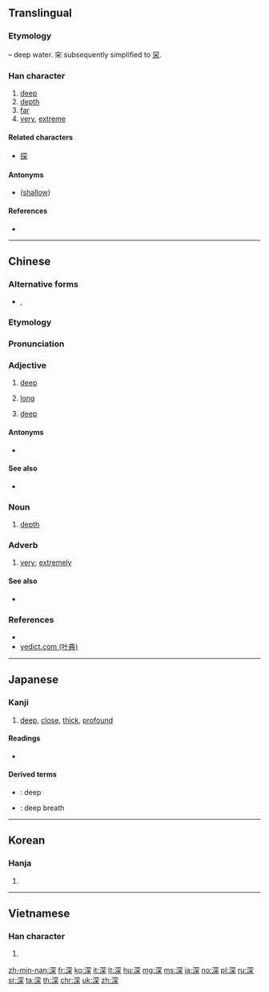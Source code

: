 ==Translingual==
{{stroke order|strokes=11}}

===Etymology===
{{Han compound|水|alt1=氵|t1=water|穼|ls=psc|c1=s|c2=p}} – deep water. 穼 subsequently simplified to [[罙]].

===Han character===
{{Han char|rn=85|rad=水|as=08|sn=11|four=37194|canj=EBCD|ids=⿰氵罙}}

# [[deep]]
# [[depth]]
# [[far]]
# [[very]], [[extreme]]

====Related characters====
* [[探]]

====Antonyms====
* {{l|mul|淺}} ([[shallow]])

====References====
* {{Han ref|kx=0632.010|dkj=17687|dj=1034.080|hdz=31662.100|uh=6DF1|ud=28145|bh=B260|bd=45664}}

----

==Chinese==
{{zh-forms}}

===Alternative forms===
* {{zh-l|冞}}, {{zh-l|罙}}

===Etymology===
{{rfe|lang=zh|is there any relation to [[沉]]?}}

===Pronunciation===
{{zh-pron
|m=shēn|ma=y
|c=sam1
|h=pfs=chhṳ̂m
|md=
|mn=chhim
|mn-t=cim1
|w=
|mc=y
|oc=y
|cat=adj,noun,adv
}}

===Adjective===
{{zh-adj}}

# [[deep]]
# {{lb|zh|of time}} [[long]]
# {{lb|zh|of colors}} [[deep]]

====Antonyms====
* {{sense|deep}} {{zh-l|淺}}

====See also====
* {{sense|color: deep}} {{zh-l|濃}}

===Noun===
{{zh-noun}}

# [[depth]]

===Adverb===
{{zh-adv}}

# [[very]]; [[extremely]]

====See also====
* {{zh-l|非常}}

===References===
* {{R:twedu|A02243}}
* [http://yedict.com/htm/6D/6DF1.htm yedict.com (叶典)]

----

==Japanese==

===Kanji===
{{ja-kanji|grade=3|rs=水08}}

# [[deep]], [[close]], [[thick]], [[profound]]

====Readings====
* {{ja-readings|on=[[しん]] (shin)|kun=[[ふかい]] (fukai), [[ふかさ]] (fukasa), [[ふかめる]] (fukameru)}}

====Derived terms====
* {{ja-r|深い|ふかい}}: deep
* {{ja-r|深呼吸|しんこきゅう}}: deep breath

----

==Korean==

===Hanja===
{{ko-hanja|hangeul=심|eumhun=|rv=sim|mr=sim|y=sim}}

# {{defn|lang=ko|sort=水08}}

----

==Vietnamese==

===Han character===
{{vi-hantu|[[thâm]], [[thăm]], [[thum]], [[thẫm]]|rs=水08}}

# {{defn|lang=vi|sort=水08}}

[[zh-min-nan:深]]
[[fr:深]]
[[ko:深]]
[[it:深]]
[[lt:深]]
[[hu:深]]
[[mg:深]]
[[ms:深]]
[[ja:深]]
[[no:深]]
[[pl:深]]
[[ru:深]]
[[sr:深]]
[[ta:深]]
[[th:深]]
[[chr:深]]
[[uk:深]]
[[zh:深]]